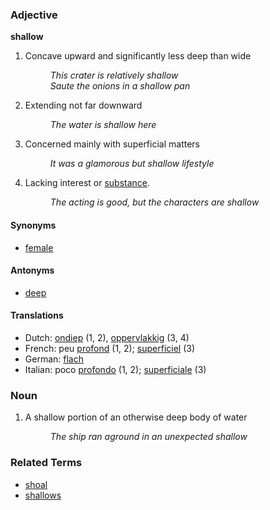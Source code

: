 === Adjective ===
'''shallow'''

# Concave upward and significantly less deep than wide
#: ''This crater is relatively shallow''
#: ''Saute the onions in a shallow pan''
# Extending not far downward
#: ''The water is shallow here''
# Concerned mainly with superficial matters
#: ''It was a glamorous but shallow lifestyle''
# Lacking interest or [[substance]].
#:''The acting is good, but the characters are shallow''

==== Synonyms  ====
*[[female]]

==== Antonyms ====
*[[deep]]

====Translations====
*Dutch: [[ondiep]] (1, 2), [[oppervlakkig]] (3, 4)
*French: peu [[profond]] (1, 2); [[superficiel]] (3)
*German: [[flach]]
*Italian: poco [[profondo]] (1, 2); [[superficiale]] (3)

=== Noun ===

# A shallow portion of an otherwise deep body of water
#: ''The ship ran aground in an unexpected shallow''

=== Related Terms ===

*[[shoal]]
*[[shallows]]